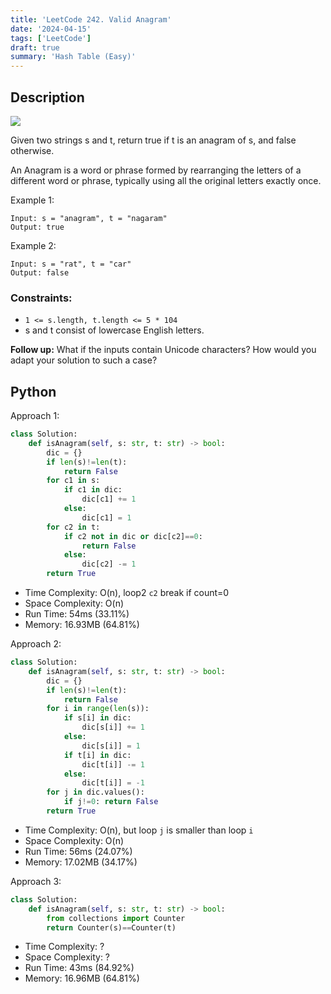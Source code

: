 ```yaml
---
title: 'LeetCode 242. Valid Anagram'
date: '2024-04-15'
tags: ['LeetCode']
draft: true
summary: 'Hash Table (Easy)'
---
```


## Description

[![](https://img.shields.io/badge/Easy-green)](https://leetcode.com/problems/valid-anagram)

Given two strings s and t, return true if t is an anagram of s, and false otherwise.

An Anagram is a word or phrase formed by rearranging the letters of a different word or phrase, typically using all the original letters exactly once.


Example 1:
```
Input: s = "anagram", t = "nagaram"
Output: true
```

Example 2:
```
Input: s = "rat", t = "car"
Output: false
```

### Constraints:

- `1 <= s.length, t.length <= 5 * 104`
- s and t consist of lowercase English letters.
 
**Follow up:** What if the inputs contain Unicode characters? How would you adapt your solution to such a case?

## Python

Approach 1:
```python
class Solution:
    def isAnagram(self, s: str, t: str) -> bool:
        dic = {}
        if len(s)!=len(t):
            return False
        for c1 in s:
            if c1 in dic:
                dic[c1] += 1
            else:
                dic[c1] = 1
        for c2 in t:
            if c2 not in dic or dic[c2]==0:
                return False
            else:
                dic[c2] -= 1
        return True  
```
- Time Complexity: O(n), loop2 `c2` break if count=0
- Space Complexity: O(n)
- Run Time: 54ms (33.11%)
- Memory: 16.93MB (64.81%)

Approach 2:
```python
class Solution:
    def isAnagram(self, s: str, t: str) -> bool:
        dic = {}
        if len(s)!=len(t):
            return False
        for i in range(len(s)):
            if s[i] in dic:
                dic[s[i]] += 1
            else:
                dic[s[i]] = 1
            if t[i] in dic:
                dic[t[i]] -= 1
            else:
                dic[t[i]] = -1
        for j in dic.values():
            if j!=0: return False
        return True 
```
- Time Complexity: O(n), but loop `j` is smaller than loop `i`
- Space Complexity: O(n)
- Run Time: 56ms (24.07%)
- Memory: 17.02MB (34.17%)

Approach 3:
```python
class Solution:
    def isAnagram(self, s: str, t: str) -> bool:
        from collections import Counter
        return Counter(s)==Counter(t)
```
- Time Complexity: ?
- Space Complexity: ?
- Run Time: 43ms (84.92%)
- Memory: 16.96MB (64.81%)
